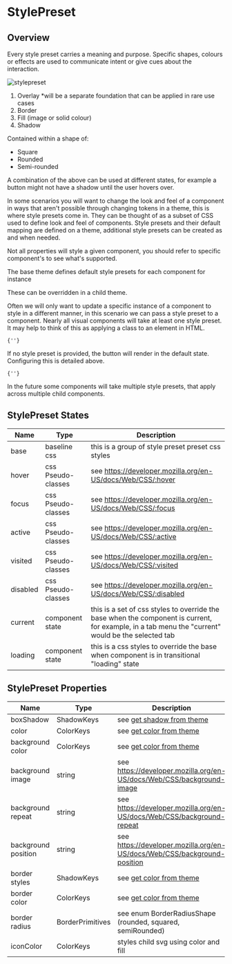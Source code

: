 

# StylePreset

## Overview

Every style preset carries a meaning and purpose. Specific shapes, colours or effects are used to communicate intent or give cues about the interaction.

<LegacyBlock marginBottom="sizing050" maxWidth="760px">
  <Image src="/static/examples/utils/style-preset.png" alt="stylepreset" />
</LegacyBlock>

1. Overlay *will be a separate foundation that can be applied in rare use cases
2. Border
3. Fill (image or solid colour)
4. Shadow


Contained within a shape of:
- Square
- Rounded
- Semi-rounded

A combination of the above can be used at different states, for example a button might not have a shadow until the user hovers over.

In some scenarios you will want to change the look and feel of a component in ways that aren't possible through changing tokens in a theme, this is where style presets come in.
They can be thought of as a subset of CSS used to define look and feel of components. Style presets and their default mapping are defined on a theme, additional style presets can be created as and when needed.

Not all properties will style a given component, you should refer to specific component's to see what's supported.

<CodeFromFile path="examples/utils/style-preset-example.tsx"/>

The base theme defines default style presets for each component for instance

<CodeFromFile path="examples/utils/get-style-preset-from-theme.tsx"/>

These can be overridden in a child theme.

Often we will only want to update a specific instance of a component to style in a different manner, in this scenario we can pass a style preset to a component.
Nearly all visual components will take at least one style preset. It may help to think of this as applying a class to an element in HTML.

<Code>{'<Paragraph stylePreset="interactive040" />'}</Code>

If no style preset is provided, the button will render in the default state. Configuring this is detailed above.

<Code>{'<Paragraph />'}</Code>

In the future some components will take multiple style presets, that apply across multiple child components.

## StylePreset States

| Name    | Type            |  Description                                          |
| ------- | --------------- | -------------------------------------------- |
| base    | baseline css        | this is a group of style preset preset css styles |
| hover    | css Pseudo-classes    | see https://developer.mozilla.org/en-US/docs/Web/CSS/:hover |
| focus    | css Pseudo-classes     | see https://developer.mozilla.org/en-US/docs/Web/CSS/:focus |
| active    | css Pseudo-classes     | see https://developer.mozilla.org/en-US/docs/Web/CSS/:active |
| visited    | css Pseudo-classes    | see https://developer.mozilla.org/en-US/docs/Web/CSS/:visited |
| disabled    | css Pseudo-classes   | see https://developer.mozilla.org/en-US/docs/Web/CSS/:disabled |
| current    | component state      | this is a set of css styles to override the base when the component is current, for example, in a tab menu the "current" would be the selected tab |
| loading    | component state      | this is a css styles to override the base when component is in transitional "loading" state |

## StylePreset Properties

| Name    | Type            |  Description                                          |
| ------- | --------------- | -------------------------------------------- |
| boxShadow    | ShadowKeys    | see [get shadow from theme](/utils/code-helpers/get-shadow-from-theme) |
| color    | ColorKeys    | see [get color from theme](/utils/code-helpers/get-color-from-theme)  |
| background color    | ColorKeys    | see [get color from theme](/utils/code-helpers/get-color-from-theme)  |
| background image    | string    | see https://developer.mozilla.org/en-US/docs/Web/CSS/background-image |
| background repeat    | string    | see https://developer.mozilla.org/en-US/docs/Web/CSS/background-repeat |
| background position    | string    | see https://developer.mozilla.org/en-US/docs/Web/CSS/background-position |
| border styles    | ShadowKeys    | see [get color from theme](/utils/code-helpers/get-color-from-theme) |
| border color    | ColorKeys    | see [get color from theme](/utils/code-helpers/get-color-from-theme) |
| border radius    | BorderPrimitives    | see enum BorderRadiusShape (rounded, squared, semiRounded)  |
| iconColor    | ColorKeys    | styles child svg using color and fill |

